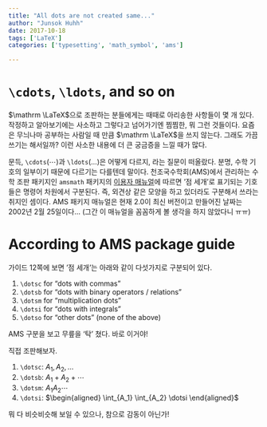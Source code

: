 ```yaml
---
title: "All dots are not created same..." 
author: "Junsok Huhh"
date: 2017-10-18
tags: ['LaTeX']
categories: ['typesetting', 'math_symbol', 'ams']

---
```


# `\cdots`, `\ldots`, and so on

$\mathrm \LaTeX$으로 조판하는 분들에게는 때때로 아리송한 사항들이 몇 개 있다. 작정하고 알아보기에는 사소하고 그렇다고 넘어가기엔 찜찜한, 뭐 그런 것들이다. 요즘은 무늬나마 공부하는 사람일 때 만큼 $\mathrm \LaTeX$을 쓰지 않는다. 그래도 가끔 쓰기는 해서일까? 이런 사소한 내용에 더 큰 궁금증을 느낄 때가 많다.  

문득, `\cdots`($\cdots$)과 `\ldots`($\ldots$)은 어떻게 다르지, 라는 질문이 떠올랐다. 분명, 수학 기호의 일부이기 때문에 다르기는 다를텐데 말이다. 천조국수학회(AMS)에서 관리하는 수학 조판 패키지인 `amsmath` 패키지의 [이용자 매뉴얼](http://www.tug.org/teTeX/tetex-texmfdist/doc/latex/amsmath/amsldoc.pdf)에 따르면 '점 세개'로 표기되는 기호들은 명령어 차원에서 구분된다. 즉, 외견상 같은 모양을 하고 있더라도 구분해서 쓰라는 취지인 셈이다. AMS 패키지 매뉴얼은 현재 2.0이 최신 버전이고 만들어진 날짜는 2002년 2월 25일이다... (그간 이 매뉴얼을 꼼꼼하게 볼 생각을 하지 않았다니 ㅠㅠ)

# According to AMS package guide 

가이드 12쪽에 보면 '점 세개'는 아래와 같이 다섯가지로 구분되어 있다. 

  1. `\dotsc` for "dots with commas"
  2. `\dotsb` for "dots with binary operators / relations"
  3. `\dotsm` for "multiplication dots"
  4. `\dotsi` for "dots with integrals"
  5. `\dotso` for "other dots" (none of the above)
  
AMS 구분을 보고 무릎을 '탁' 쳤다. 바로 이거야! 

직접 조판해보자. 

  1. `\dotsc`: $A_1, A_2, \dotsc$
  2. `\dotsb`: $A_1 + A_2 + \dotsb$ 
  3. `\dotsm`: $A_1 A_2 \dotsm$
  4. `\dotsi`: $\begin{aligned}
                 \int_{A_1} \int_{A_2} \dotsi 
                 \end{aligned}$
  
뭐 다 비슷비슷해 보일 수 있으나, 참으로 감동이 아닌가! 
